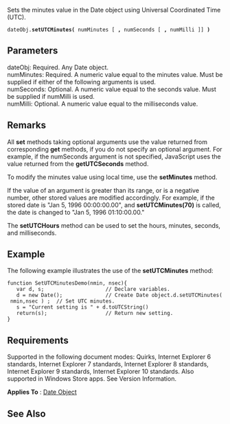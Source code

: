 Sets the minutes value in the Date object using Universal Coordinated Time (UTC).

 dateObj.'''setUTCMinutes(''' numMinutes [ ''',''' numSeconds [ ''',''' numMilli ]] ''')'''

==Parameters==
; dateObj: Required. Any Date object.
; numMinutes: Required. A numeric value equal to the minutes value. Must be supplied if either of the following arguments is used.
; numSeconds: Optional. A numeric value equal to the seconds value. Must be supplied if numMilli is used.
; numMilli: Optional. A numeric value equal to the milliseconds value.

==Remarks==
All '''set''' methods taking optional arguments use the value returned from corresponding '''get''' methods, if you do not specify an optional argument. For example, if the numSeconds argument is not specified, JavaScript uses the value returned from the '''getUTCSeconds''' method.

To modify the minutes value using local time, use the '''setMinutes''' method.

If the value of an argument is greater than its range, or is a negative number, other stored values are modified accordingly. For example, if the stored date is "Jan 5, 1996 00:00:00.00", and '''setUTCMinutes(70)''' is called, the date is changed to "Jan 5, 1996 01:10:00.00."

The '''setUTCHours''' method can be used to set the hours, minutes, seconds, and milliseconds.


==Example==
The following example illustrates the use of the '''setUTCMinutes''' method:

 function SetUTCMinutesDemo(nmin, nsec){
    var d, s;                    // Declare variables.
    d = new Date();              // Create Date object.d.setUTCMinutes( nmin,nsec ) ;  // Set UTC minutes.
    s = "Current setting is " + d.toUTCString() 
    return(s);                   // Return new setting.
 }

==Requirements==
Supported in the following document modes: Quirks, Internet Explorer 6 standards, Internet Explorer 7 standards, Internet Explorer 8 standards, Internet Explorer 9 standards, Internet Explorer 10 standards. Also supported in Windows Store apps. See Version Information.

'''Applies To''' : [[Date|Date Object]]


==See Also==

              

              

              
